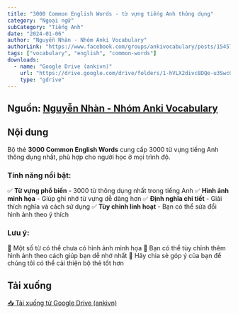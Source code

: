 ```yaml
---
title: "3000 Common English Words - từ vựng tiếng Anh thông dụng"
category: "Ngoại ngữ"
subCategory: "Tiếng Anh"
date: "2024-01-06"
author: "Nguyễn Nhàn - Nhóm Anki Vocabulary"
authorLink: "https://www.facebook.com/groups/ankivocabulary/posts/1545738989519086/"
tags: ["vocabulary", "english", "common-words"]
downloads:
  - name: "Google Drive (ankivn)"
    url: "https://drive.google.com/drive/folders/1-hVLX2divc8DQe-u3SwcG9iZEMwirb_i?usp=sharing"
    type: "gdrive"
---
```


## Nguồn: [Nguyễn Nhàn - Nhóm Anki Vocabulary](https://www.facebook.com/groups/ankivocabulary/posts/1545738989519086/)

## Nội dung

Bộ thẻ **3000 Common English Words** cung cấp 3000 từ vựng tiếng Anh thông dụng nhất, phù hợp cho người học ở mọi trình độ.

### **Tính năng nổi bật:**

✅ **Từ vựng phổ biến** - 3000 từ thông dụng nhất trong tiếng Anh
✅ **Hình ảnh minh họa** - Giúp ghi nhớ từ vựng dễ dàng hơn
✅ **Định nghĩa chi tiết** - Giải thích nghĩa và cách sử dụng
✅ **Tùy chỉnh linh hoạt** - Bạn có thể sửa đổi hình ảnh theo ý thích

### **Lưu ý:**

📌 Một số từ có thể chưa có hình ảnh minh họa
📌 Bạn có thể tùy chỉnh thêm hình ảnh theo cách giúp bạn dễ nhớ nhất
📌 Hãy chia sẻ góp ý của bạn để chúng tôi có thể cải thiện bộ thẻ tốt hơn

## Tải xuống

[📥 Tải xuống từ Google Drive (ankivn)](https://drive.google.com/drive/folders/1-hVLX2divc8DQe-u3SwcG9iZEMwirb_i?usp=sharing)